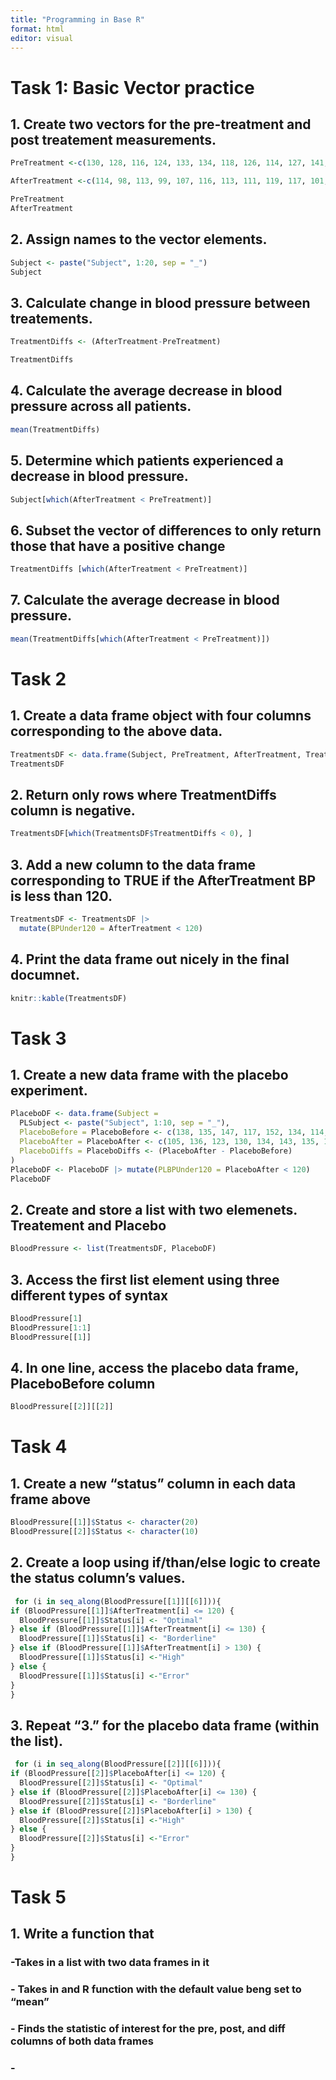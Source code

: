 ```yaml
---
title: "Programming in Base R"
format: html
editor: visual
---
```


# Task 1: Basic Vector practice

## 1. Create two vectors for the pre-treatment and post treatement measurements.

```r
PreTreatment <-c(130, 128, 116, 124, 133, 134, 118, 126, 114, 127, 141, 138, 128, 140, 137, 131, 120, 128, 139, 135)

AfterTreatment <-c(114, 98, 113, 99, 107, 116, 113, 111, 119, 117, 101, 119, 130, 122, 106, 106, 124, 102, 117, 113)

PreTreatment
AfterTreatment

```

## 2. Assign names to the vector elements.

```r
Subject <- paste("Subject", 1:20, sep = "_")
Subject

```

## 3. Calculate change in blood pressure between treatements.

```r
TreatmentDiffs <- (AfterTreatment-PreTreatment) 

TreatmentDiffs
```

## 4. Calculate the average decrease in blood pressure across all patients.

```r
mean(TreatmentDiffs)
```

## 5. Determine which patients experienced a decrease in blood pressure.

```r
Subject[which(AfterTreatment < PreTreatment)]
```

## 6. Subset the vector of differences to only return those that have a positive change

```r
TreatmentDiffs [which(AfterTreatment < PreTreatment)]
```

## 7. Calculate the average decrease in blood pressure.

```r
mean(TreatmentDiffs[which(AfterTreatment < PreTreatment)])
```

# Task 2

## 1. Create a data frame object with four columns corresponding to the above data.

```r
TreatmentsDF <- data.frame(Subject, PreTreatment, AfterTreatment, TreatmentDiffs)
TreatmentsDF
```

## 2. Return only rows where TreatmentDiffs column is negative.

```r
TreatmentsDF[which(TreatmentsDF$TreatmentDiffs < 0), ]
```

## 3. Add a new column to the data frame corresponding to TRUE if the AfterTreatment BP is less than 120.

```r
TreatmentsDF <- TreatmentsDF |>
  mutate(BPUnder120 = AfterTreatment < 120)
```

## 4. Print the data frame out nicely in the final documnet.

```r
knitr::kable(TreatmentsDF)
```

# Task 3

## 1. Create a new data frame with the placebo experiment.

```r
PlaceboDF <- data.frame(Subject = 
  PLSubject <- paste("Subject", 1:10, sep = "_"), 
  PlaceboBefore = PlaceboBefore <- c(138, 135, 147, 117, 152, 134, 114, 121, 131, 130), 
  PlaceboAfter = PlaceboAfter <- c(105, 136, 123, 130, 134, 143, 135, 139, 120, 124), 
  PlaceboDiffs = PlaceboDiffs <- (PlaceboAfter - PlaceboBefore) 
)
PlaceboDF <- PlaceboDF |> mutate(PLBPUnder120 = PlaceboAfter < 120)
PlaceboDF

```

## 2. Create and store a list with two elemenets. Treatement and Placebo

```r
BloodPressure <- list(TreatmentsDF, PlaceboDF)
```

## 3. Access the first list element using three different types of syntax

```r
BloodPressure[1]
BloodPressure[1:1]
BloodPressure[[1]]
```

## 4. In one line, access the placebo data frame, PlaceboBefore column

```r
BloodPressure[[2]][[2]]
```

# Task 4

## 1. Create a new "status" column in each data frame above

```r
BloodPressure[[1]]$Status <- character(20) 
BloodPressure[[2]]$Status <- character(10) 
```

## 2. Create a loop using if/than/else logic to create the status column's values.

```r
 for (i in seq_along(BloodPressure[[1]][[6]])){
if (BloodPressure[[1]]$AfterTreatment[i] <= 120) {
  BloodPressure[[1]]$Status[i] <- "Optimal"
} else if (BloodPressure[[1]]$AfterTreatment[i] <= 130) {
  BloodPressure[[1]]$Status[i] <- "Borderline"
} else if (BloodPressure[[1]]$AfterTreatment[i] > 130) {
  BloodPressure[[1]]$Status[i] <-"High"
} else {
  BloodPressure[[1]]$Status[i] <-"Error"
}
}
```

## 3. Repeat "3." for the placebo data frame (within the list).

```r
 for (i in seq_along(BloodPressure[[2]][[6]])){
if (BloodPressure[[2]]$PlaceboAfter[i] <= 120) {
  BloodPressure[[2]]$Status[i] <- "Optimal"
} else if (BloodPressure[[2]]$PlaceboAfter[i] <= 130) {
  BloodPressure[[2]]$Status[i] <- "Borderline"
} else if (BloodPressure[[2]]$PlaceboAfter[i] > 130) {
  BloodPressure[[2]]$Status[i] <-"High"
} else {
  BloodPressure[[2]]$Status[i] <-"Error"
}
}
```

# Task 5
## 1. Write a function that
### -Takes in a list with two data frames in it
### - Takes in and R function with the default value beng set to "mean"
### - Finds the statistic of interest for the pre, post, and diff columns of both data frames
### - 